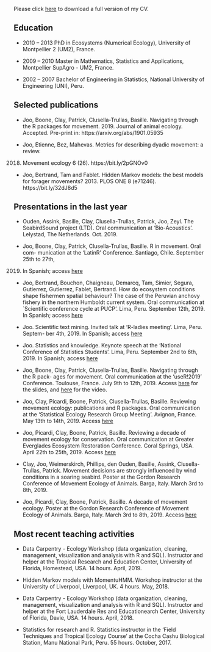 
Please click <a href="CV.pdf#" class="download" title="Download CV as PDF">here</a>	to download a full version of my CV.


## Education

  *   2010 -- 2013 PhD in Ecosystems (Numerical Ecology), University of Montpellier 2 (UM2),
France.

  *   2009 -- 2010 Master in Mathematics, Statistics and Applications, Montpellier SupAgro -
UM2, France.


  *   2002 -- 2007 Bachelor of Engineering in Statistics, National University of Engineering (UNI),
Peru.

## Selected publications

  *   Joo, Boone, Clay, Patrick, Clusella-Trullas, Basille. Navigating through the R
packages for movement. 2019. Journal of animal ecology. Accepted. Pre-print in:
https://arxiv.org/abs/1901.05935

  *   Joo, Etienne, Bez, Mahevas. Metrics for describing dyadic movement: a review.
2018. Movement ecology 6 (26). https://bit.ly/2pGNOv0

  *   Joo, Bertrand, Tam and Fablet. Hidden Markov models: the best models for forager
movements? 2013. PLOS ONE 8 (e71246). https://bit.ly/32dJ8d5

## Presentations in the last year

  *   Ouden, Assink, Basille, Clay, Clusella-Trullas, Patrick, Joo, Zeyl. The SeabirdSound
project (LTD). Oral communication at ‘Bio-Acoustics’. Lelystad, The Netherlands.
Oct. 2019.

  *   Joo, Boone, Clay, Patrick, Clusella-Trullas, Basille. R in movement. Oral com-
munication at the ‘LatinR’ Conference. Santiago, Chile. September 25th to 27th,
2019. In Spanish; access [here](https://bit.ly/2qjLdqO)

  *   Joo, Bertrand, Bouchon, Chaigneau, Demarcq, Tam, Simier, Segura, Gutierrez, Gutierrez, Fablet, Bertrand. How do ecosystem conditions shape fishermen spatial behaviour? The case of the Peruvian anchovy fishery in the northern Humboldt current system. Oral communication at `Scientific conference cycle at PUCP'. Lima, Peru. September 12th, 2019. In Spanish; access [here](https://bit.ly/2C9eNlB)

  *   Joo. Scientific text mining. Invited talk at ‘R-ladies meeting’. Lima, Peru. Septem-
ber 4th, 2019. In Spanish; access [here](https://bit.ly/2NJLz1S)

  *   Joo. Statistics and knowledge. Keynote speech at the ‘National Conference of
Statistics Students’. Lima, Peru. September 2nd to 6th, 2019. In Spanish; access [here](https://bit.ly/2JPmPEm)

  *   Joo, Boone, Clay, Patrick, Clusella-Trullas, Basille. Navigating through the R pack-
ages for movement. Oral communication at the ‘useR!2019’ Conference. Toulouse,
France. July 9th to 12th, 2019. Access [here](https://bit.ly/2PXg4V5) for the slides, and [here](https://bit.ly/2PKuuaH) for the video.

  *   Joo, Clay, Picardi, Boone, Patrick, Clusella-Trullas, Basille. Reviewing movement
ecology: publications and R packages. Oral communication at the ‘Statistical
Ecology Research Group Meeting’. Avignon, France. May 13th to 14th, 2019. Access [here](https://bit.ly/2PNdOQ8)

  *   Joo, Picardi, Clay, Boone, Patrick, Basille. Reviewing a decade of movement ecology
for conservation. Oral communication at Greater Everglades Ecosystem Restoration
Conference. Coral Springs, USA. April 22th to 25th, 2019. Access [here](https://bit.ly/2JRrnKi)

  *   Clay, Joo, Weimerskirch, Phillips, den Ouden, Basille, Assink, Clusella-Trullas,
Patrick. Movement decisions are strongly influenced by wind conditions in a soaring
seabird. Poster at the Gordon Research Conference of Movement Ecology of Animals.
Barga, Italy. March 3rd to 8th, 2019.

  *   Joo, Picardi, Clay, Boone, Patrick, Basille. A decade of movement ecology. Poster
at the Gordon Research Conference of Movement Ecology of Animals. Barga, Italy.
March 3rd to 8th, 2019. Access [here](https://bit.ly/2WF60RQ)

## Most recent teaching activities

  *   Data Carpentry - Ecology Workshop (data organization, cleaning, management,
visualization and analysis with R and SQL). Instructor and helper at the Tropical
Research and Education Center, University of Florida, Homestead, USA. 14 hours.
April, 2019.

  *   Hidden Markov models with MomentuHMM. Workshop instructor at the University
of Liverpool, Liverpool, UK. 4 hours. May, 2018.

  *   Data Carpentry - Ecology Workshop (data organization, cleaning, management,
visualization and analysis with R and SQL). Instructor and helper at the Fort
Lauderdale Res and Educationearch Center, University of Florida, Davie, USA. 14
hours. April, 2018.

  *   Statistics for research and R. Statistics instructor in the ‘Field Techniques and
Tropical Ecology Course’ at the Cocha Cashu Biological Station, Manu National
Park, Peru. 55 hours. October, 2017.


